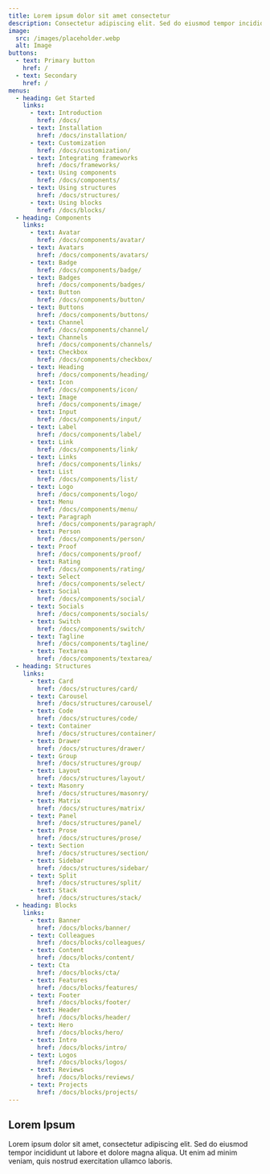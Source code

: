 ```yaml
---
title: Lorem ipsum dolor sit amet consectetur
description: Consectetur adipiscing elit. Sed do eiusmod tempor incididunt ut labore et dolore magna aliqua.
image:
  src: /images/placeholder.webp
  alt: Image
buttons:
  - text: Primary button
    href: /
  - text: Secondary
    href: /
menus:
  - heading: Get Started
    links:
      - text: Introduction
        href: /docs/
      - text: Installation
        href: /docs/installation/
      - text: Customization
        href: /docs/customization/
      - text: Integrating frameworks
        href: /docs/frameworks/
      - text: Using components
        href: /docs/components/
      - text: Using structures
        href: /docs/structures/
      - text: Using blocks
        href: /docs/blocks/
  - heading: Components
    links:
      - text: Avatar
        href: /docs/components/avatar/
      - text: Avatars
        href: /docs/components/avatars/
      - text: Badge
        href: /docs/components/badge/
      - text: Badges
        href: /docs/components/badges/
      - text: Button
        href: /docs/components/button/
      - text: Buttons
        href: /docs/components/buttons/
      - text: Channel
        href: /docs/components/channel/
      - text: Channels
        href: /docs/components/channels/
      - text: Checkbox
        href: /docs/components/checkbox/
      - text: Heading
        href: /docs/components/heading/
      - text: Icon
        href: /docs/components/icon/
      - text: Image
        href: /docs/components/image/
      - text: Input
        href: /docs/components/input/
      - text: Label
        href: /docs/components/label/
      - text: Link
        href: /docs/components/link/
      - text: Links
        href: /docs/components/links/
      - text: List
        href: /docs/components/list/
      - text: Logo
        href: /docs/components/logo/
      - text: Menu
        href: /docs/components/menu/
      - text: Paragraph
        href: /docs/components/paragraph/
      - text: Person
        href: /docs/components/person/
      - text: Proof
        href: /docs/components/proof/
      - text: Rating
        href: /docs/components/rating/
      - text: Select
        href: /docs/components/select/
      - text: Social
        href: /docs/components/social/
      - text: Socials
        href: /docs/components/socials/
      - text: Switch
        href: /docs/components/switch/
      - text: Tagline
        href: /docs/components/tagline/
      - text: Textarea
        href: /docs/components/textarea/
  - heading: Structures
    links:
      - text: Card
        href: /docs/structures/card/
      - text: Carousel
        href: /docs/structures/carousel/
      - text: Code
        href: /docs/structures/code/
      - text: Container
        href: /docs/structures/container/
      - text: Drawer
        href: /docs/structures/drawer/
      - text: Group
        href: /docs/structures/group/
      - text: Layout
        href: /docs/structures/layout/
      - text: Masonry
        href: /docs/structures/masonry/
      - text: Matrix
        href: /docs/structures/matrix/
      - text: Panel
        href: /docs/structures/panel/
      - text: Prose
        href: /docs/structures/prose/
      - text: Section
        href: /docs/structures/section/
      - text: Sidebar
        href: /docs/structures/sidebar/
      - text: Split
        href: /docs/structures/split/
      - text: Stack
        href: /docs/structures/stack/
  - heading: Blocks
    links:
      - text: Banner
        href: /docs/blocks/banner/
      - text: Colleagues
        href: /docs/blocks/colleagues/
      - text: Content
        href: /docs/blocks/content/
      - text: Cta
        href: /docs/blocks/cta/
      - text: Features
        href: /docs/blocks/features/
      - text: Footer
        href: /docs/blocks/footer/
      - text: Header
        href: /docs/blocks/header/
      - text: Hero
        href: /docs/blocks/hero/
      - text: Intro
        href: /docs/blocks/intro/
      - text: Logos
        href: /docs/blocks/logos/
      - text: Reviews
        href: /docs/blocks/reviews/
      - text: Projects
        href: /docs/blocks/projects/
---
```


## Lorem Ipsum

Lorem ipsum dolor sit amet, consectetur adipiscing elit. Sed do eiusmod tempor incididunt ut labore et dolore magna aliqua. Ut enim ad minim veniam, quis nostrud exercitation ullamco laboris.
